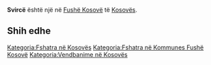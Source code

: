 {{Fshat në 
 | Emri                = Svircë
 | EmriAlt                = 
 | NAME_SHORT_FORM=      
 | NAME_GENERIC=      
 | NAME_SORT_NAME_RO=      SVIRCE
 | FULL_NAME_RO = Svircë
 | FULL_NAME_ND_RO=Svirce
 | SORT_NAME_RG=SVIRCE
 | FULL_NAME_RG=Svircë
 | FULL_NAME_ND_RG=Svirce
 | SRP_NAME_SHORT_FORM=      
 | SRP_NAME_GENERIC=      
 | SRP_NAME_SORT_NAME_RO=      
 | SRP_FULL_NAME_RO = 
 | SRP_FULL_NAME_ND_RO=
 | SRP_SORT_NAME_RG=
 | SRP_FULL_NAME_RG=
 | SRP_FULL_NAME_ND_RG=
 | Emri (Rasa dhanore) = 
 | Figura              = 
 | Shteti              = Kosovo
 | Komuna              = Fushë Kosovë
 | Kodi postar         = 
 | Sipërfaqja          = 

 | Popullsia           = 

 | Regj. i popullsisë  = 
 | Dend. e popullsisë  = 
 | Faqja zyrtare       = 
 <!--- Koordinatat ----> 
 | Gjerësia            = 42.716111
 | Gjatësia            = 21.574167
 | Lartësia            = 
}}
'''Svircë''' është një [[]] në [[Fushë Kosovë]] të [[Kosovës]].

<!-- == Gjeografia == -->
<!-- == Historia == -->
<!-- == Demografia == -->
== Shih edhe ==
{{Komuna Fushë Kosovë}}
{{Kosovo-Administrata-Cung}}

[[Kategoria:Fshatra në Kosovës]]
[[Kategoria:Fshatra në Kommunes Fushë Kosovë]]
[[Kategoria:Vendbanime në Kosovës]]